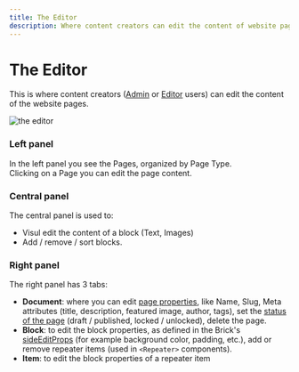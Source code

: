 ```yaml
---
title: The Editor
description: Where content creators can edit the content of website pages
---
```


# The Editor

This is where content creators ([Admin](user-roles) or [Editor](user-roles) users) can edit the content of the website pages.

![the editor](/dashboard_editor.png)

### Left panel

In the left panel you see the Pages, organized by Page Type.  
Clicking on a Page you can edit the page content.

### Central panel

The central panel is used to:

- Visul edit the content of a block (Text, Images)
- Add / remove / sort blocks.

### Right panel

The right panel has 3 tabs:

- **Document**: where you can edit [page properties](pages), like Name, Slug, Meta attributes (title, description, featured image, author, tags), set the [status of the page](pages) (draft / published, locked / unlocked), delete the page.
- **Block**: to edit the block properties, as defined in the Brick's [sideEditProps](/docs/bricks/side-edit-props) (for example background color, padding, etc.), add or remove repeater items (used in `<Repeater>` components).
- **Item**: to edit the block properties of a repeater item

